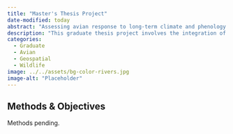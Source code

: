 ```yaml
---
title: "Master's Thesis Project"
date-modified: today
abstract: "Assessing avian response to long-term climate and phenology dynamics."
description: "This graduate thesis project involves the integration of multiple long-term remote sensing and biological data sources."
categories:
  - Graduate
  - Avian
  - Geospatial
  - Wildlife
image: ../../assets/bg-color-rivers.jpg
image-alt: "Placeholder"
---
```


## Methods & Objectives

Methods pending.

